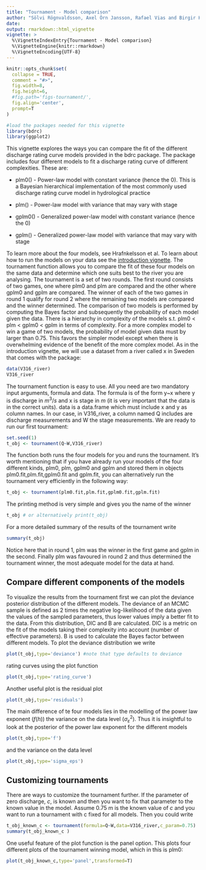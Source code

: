 ```yaml
---
title: "Tournament - Model comparison"
author: "Sölvi Rögnvaldsson, Axel Örn Jansson, Rafael Vias and Birgir Hrafnkelsson"
date:
output: rmarkdown::html_vignette
vignette: >
  %\VignetteIndexEntry{Tournament - Model comparison}
  %\VignetteEngine{knitr::rmarkdown}
  %\VignetteEncoding{UTF-8}
---
```


```r
knitr::opts_chunk$set(
  collapse = TRUE,
  comment = "#>",
  fig.width=8, 
  fig.height=6, 
  #fig.path='figs-tournament/',
  fig.align='center',
  prompt=T
)
```

```r
#load the packages needed for this vignette
library(bdrc)
library(ggplot2)
```
This vignette explores the ways you can compare the fit of the different discharge rating curve models provided in the bdrc package. The package includes four different models to fit a discharge rating curve of different complexities. These are:

* plm0() - Power-law model with constant variance (hence the 0). This is a Bayesian hierarchical implementation of the most commonly used discharge rating curve model in hydrological practice

* plm() - Power-law model with variance that may vary with stage

* gplm0() - Generalized power-law model with constant variance (hence the 0)

* gplm() - Generalized power-law model with variance that may vary with stage

To learn more about the four models, see Hrafnkelsson et al. To learn about how to run the models on your data see the [introduction vignette](introduction.html). The tournament function allows you to compare the fit of these four models on the same data and determine which one suits best to the river you are analysing. The tournament is a set of two rounds. The first round consists of two games, one where plm0 and plm are compared and the other where gplm0 and gplm are compared. The winner of each of the two games in round 1 qualify for round 2 where the remaining two models are compared and the winner determined. The comparison of two models is performed by computing the Bayes factor and subsequently the probability of each model given the data. There is a hierarchy in complexity of the models s.t. plm0 < plm < gplm0 < gplm in terms of complexity. For a more complex model to win a game of two models, the probability of model given data must by larger than 0.75. This favors the simpler model except when there is overwhelming evidence of the benefit of the more complex model. As in the introduction vignette, we will use a dataset from a river called x in Sweden that comes with the package:
```r
data(V316_river)
V316_river
```
The tournament function is easy to use. All you need are two mandatory input arguments, formula and data. The formula is of the form y~x where y is discharge in $m^3/s$ and x is stage in $m$ (it is very important that the data is in the correct units). data is a data.frame which must include x and y as column names. In our case, in V316_river, a column named Q includes are discharge measurements and W the stage measurements. We are ready to run our first tournament:
```r
set.seed(1)
t_obj <- tournament(Q~W,V316_river)
```
The function both runs the four models for you and runs the tournament. It's worth mentioning that if you have already run your models of the four different kinds, plm0, plm, gplm0 and gplm and stored them in objects plm0.fit,plm.fit,gplm0.fit and gplm.fit, you can alternatively run the tournament very efficiently in the following way:
```r
t_obj <- tournament(plm0.fit,plm.fit,gplm0.fit,gplm.fit)
```
The printing method is very simple and gives you the name of the winner
```r
t_obj # or alternatively print(t_obj)
```

For a more detailed summary of the results of the tournament write
```r
summary(t_obj)
```
Notice here that in round 1, plm was the winner in the first game and gplm in the second. Finally plm was favoured in round 2 and thus determined the tournament winner, the most adequate model for the data at hand.

## Compare different components of the models
To visualize the results from the tournament first we can plot the deviance posterior distribution of the different models. The deviance of an MCMC sample is defined as 2 times the negative log-likelihood of the data given the values of the sampled parameters, thus lower values imply a better fit to the data. From this distribution, DIC and B are calculated. DIC is a metric on the fit of the models taking their complexity into account (number of effective parameters). B is used to calculate the Bayes factor between different models. To plot the deviance distribution we write

```r
plot(t_obj,type='deviance') #note that type defaults to deviance
```

rating curves using the plot function
```r
plot(t_obj,type='rating_curve')
```
Another useful plot is the residual plot
```r
plot(t_obj,type='residuals')
```

The main difference of te four models lies in the modelling of the power law exponent ($f(h)$) the variance on the data level ($\sigma^2_{\varepsilon}$). Thus it is insightful to look at the posterior of the power law exponent for the different models
```r
plot(t_obj,type='f')
```
and the variance on the data level
```r
plot(t_obj,type='sigma_eps')
```

## Customizing tournaments
There are ways to customize the tournament further. If the parameter of zero discharge, $c$, is known and then you want to fix that parameter to the known value in the model. Assume 0.75 m is the known value of $c$ and you want to run a tournament with c fixed for all models. Then you could write
```r
t_obj_known_c <- tournament(formula=Q~W,data=V316_river,c_param=0.75)
summary(t_obj_known_c )
```
One useful feature of the plot function is the panel option. This plots four different plots of the tournament winning model, which in this is plm0:
```r
plot(t_obj_known_c,type='panel',transformed=T)
```




